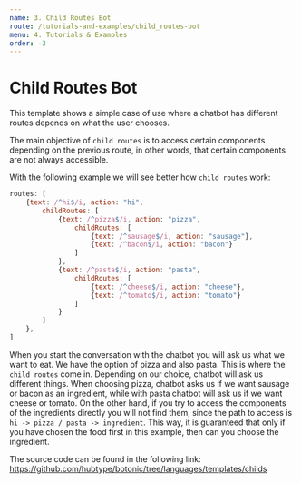 ```yaml
---
name: 3. Child Routes Bot
route: /tutorials-and-examples/child_routes-bot
menu: 4. Tutorials & Examples
order: -3
---
```


# Child Routes Bot

This template shows a simple case of use where a chatbot has different routes depends on what the user chooses.

The main objective of `child routes` is to access certain components depending on the previous route, in other words, that certain components are not always accessible.

With the following example we will see better how `child routes` work:

```javascript
routes: [
    {text: /^hi$/i, action: "hi",
        childRoutes: [
            {text: /^pizza$/i, action: "pizza", 
                childRoutes: [
                    {text: /^sausage$/i, action: "sausage"},
                    {text: /^bacon$/i, action: "bacon"}
                ]
            },
            {text: /^pasta$/i, action: "pasta", 
                childRoutes: [
                    {text: /^cheese$/i, action: "cheese"},
                    {text: /^tomato$/i, action: "tomato"}
                ]
            }
        ]
    },
] 
```

When you start the conversation with the chatbot you will ask us what we want to eat. We have the option of pizza and also pasta. This is where the `child routes` come in. Depending on our choice, chatbot will ask us different things. When choosing pizza, chatbot asks us if we want sausage or bacon as an ingredient, while with pasta chatbot will ask us if we want cheese or tomato. On the other hand, if you try to access the components of the ingredients directly you will not find them, since the path to access is `hi -> pizza / pasta -> ingredient`. This way, it is guaranteed that only if you have chosen the food first in this example, then can you choose the ingredient.

The source code can be found in the following link: https://github.com/hubtype/botonic/tree/languages/templates/childs